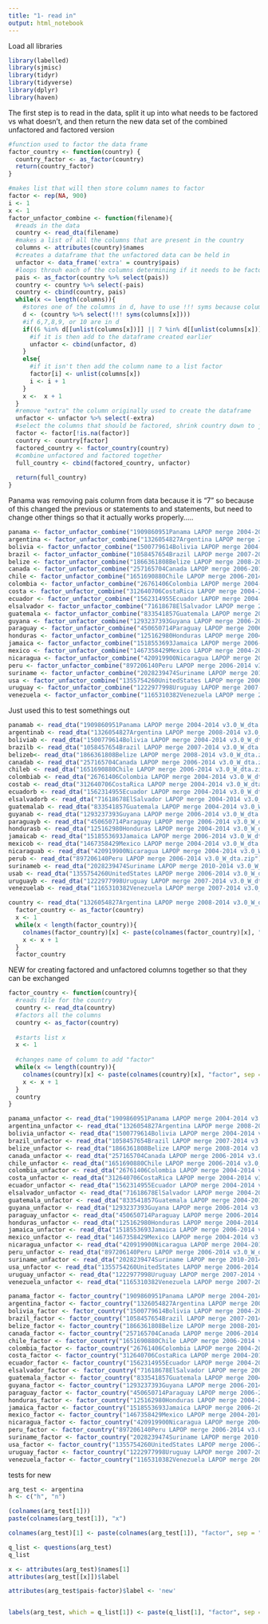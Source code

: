 ```yaml
---
title: "1- read in"
output: html_notebook
---
```

Load all libraries
```r
library(labelled)
library(sjmisc)
library(tidyr)
library(tidyverse)
library(dplyr)
library(haven)
```

The first step is to read in the data, split it up into what needs to be factored vs what doesn't, and then return the new data set of the combined unfactored and factored version
```r
#function used to factor the data frame
factor_country <- function(country) {
  country_factor <- as_factor(country)
  return(country_factor)
}

#makes list that will then store column names to factor
factor <- rep(NA, 900)
i <- 1
x <- 1
factor_unfactor_combine <- function(filename){
  #reads in the data
  country <- read_dta(filename)
  #makes a list of all the columns that are present in the country
  columns <- attributes(country)$names
  #creates a dataframe that the unfactored data can be held in
  unfactor <- data_frame('extra' = country$pais)
  #loops throuh each of the columns determining if it needs to be factored or not
  pais <- as_factor(country %>% select(pais))
  country <- country %>% select(-pais)
  country <- cbind(country, pais)
  while(x <= length(columns)){
    #stores one of the columns in d, have to use !!! syms because columns is in a string list format
    d <- (country %>% select(!!! syms(columns[x])))
    #if 6,7,8,9, or 10 are in d
    if((6 %in% d[[unlist(columns[x])]] || 7 %in% d[[unlist(columns[x])]] || 8 %in% d[[unlist(columns[x])]] || 9 %in% d[[unlist(columns[x])]] || 10 %in% d[[unlist(columns[x])]])){
      #if it is then add to the dataframe created earlier
      unfactor <- cbind(unfactor, d)
    }
    else{
      #if it isn't then add the column name to a list factor
      factor[i] <- unlist(columns[x])
      i <- i + 1
    }
    x <-  x + 1
  }
  #remove "extra" the column originally used to create the dataframe
  unfactor <- unfactor %>% select(-extra)
  #select the columns that should be factored, shrink country down to just those columns and factor it
  factor <- factor[!is.na(factor)]
  country <- country[factor]
  factored_country <- factor_country(country)
  #combine unfactored and factored together
  full_country <- cbind(factored_country, unfactor)
  
  return(full_country)
}
```

Panama was removing pais column from data because it is "7" so because of this changed the previous or statements to and statements, but need to change other things so that it actually works properly.....


```r

panama <- factor_unfactor_combine("1909860951Panama LAPOP merge 2004-2014 v3.0_W_dta.zip")
argentina <- factor_unfactor_combine("1326054827Argentina LAPOP merge 2008-2014 v3.0_W_dta.zip")
bolivia <- factor_unfactor_combine("1500779614Bolivia LAPOP merge 2004-2014 v3.0_W_dta.zip")
brazil <- factor_unfactor_combine("1058457654Brazil LAPOP merge 2007-2014 v3.0_W_dta.zip")
belize <- factor_unfactor_combine("1866361808Belize LAPOP merge 2008-2014 v3.0_W_dta.zip")
canada <- factor_unfactor_combine("257165704Canada LAPOP merge 2006-2014 v3.0_W_dta.zip")
chile <- factor_unfactor_combine("1651690880Chile LAPOP merge 2006-2014 v3.0_W_dta.zip")
colombia <- factor_unfactor_combine("26761406Colombia LAPOP merge 2004-2014 v3.0_W_dta.zip")
costa <- factor_unfactor_combine("312640706CostaRica LAPOP merge 2004-2014 v3.0_W_dta.zip")
ecuador <- factor_unfactor_combine("1562314955Ecuador LAPOP merge 2004-2014 v3.0_W_dta.zip")
elsalvador <- factor_unfactor_combine("71618678ElSalvador LAPOP merge 2004-2014 v3.0_W_dta.zip")
guatemala <- factor_unfactor_combine("833541857Guatemala LAPOP merge 2004-2014 v3.0_W_dta.zip")
guyana <- factor_unfactor_combine("1293237393Guyana LAPOP merge 2006-2014 v3.0_W_dta.zip")
paraguay <- factor_unfactor_combine("450650714Paraguay LAPOP merge 2006-2014 v3.0_W_dta.zip")
honduras <- factor_unfactor_combine("125162980Honduras LAPOP merge 2004-2014 v3.0_W_dta.zip")
jamaica <- factor_unfactor_combine("1518553693Jamaica LAPOP merge 2006-2014 v3.0_W_dta.zip")
mexico <- factor_unfactor_combine("1467358429Mexico LAPOP merge 2004-2014 v3.0_W_dta.zip")
nicaragua <- factor_unfactor_combine("420919900Nicaragua LAPOP merge 2004-2014 v3.0_W_dta.zip")
peru <- factor_unfactor_combine("897206140Peru LAPOP merge 2006-2014 v3.0_W_dta.zip")
suriname <- factor_unfactor_combine("2028239474Suriname LAPOP merge 2010-2014 v3.0_W_dta.zip")
usa <- factor_unfactor_combine("1355754260UnitedStates LAPOP merge 2006-2014 v3.0_W_dta.zip")
uruguay <- factor_unfactor_combine("1222977998Uruguay LAPOP merge 2007-2014 v3.0_W_dta.zip")
venezuela <- factor_unfactor_combine("1165310382Venezuela LAPOP merge 2007-2014 v3.0_W_dta.zip")
```


Just used this to test somethings out
```r
panamab <- read_dta("1909860951Panama LAPOP merge 2004-2014 v3.0_W_dta.zip")
argentinab <- read_dta("1326054827Argentina LAPOP merge 2008-2014 v3.0_W_dta.zip")
boliviab <- read_dta("1500779614Bolivia LAPOP merge 2004-2014 v3.0_W_dta.zip")
brazilb <- read_dta("1058457654Brazil LAPOP merge 2007-2014 v3.0_W_dta.zip")
belizeb<- read_dta("1866361808Belize LAPOP merge 2008-2014 v3.0_W_dta.zip")
canadab <- read_dta("257165704Canada LAPOP merge 2006-2014 v3.0_W_dta.zip")
chileb <- read_dta("1651690880Chile LAPOP merge 2006-2014 v3.0_W_dta.zip")
colombiab <- read_dta("26761406Colombia LAPOP merge 2004-2014 v3.0_W_dta.zip")
costab <- read_dta("312640706CostaRica LAPOP merge 2004-2014 v3.0_W_dta.zip")
ecuadorb <- read_dta("1562314955Ecuador LAPOP merge 2004-2014 v3.0_W_dta.zip")
elsalvadorb <- read_dta("71618678ElSalvador LAPOP merge 2004-2014 v3.0_W_dta.zip")
guatemalab <- read_dta("833541857Guatemala LAPOP merge 2004-2014 v3.0_W_dta.zip")
guyanab <- read_dta("1293237393Guyana LAPOP merge 2006-2014 v3.0_W_dta.zip")
paraguayb <- read_dta("450650714Paraguay LAPOP merge 2006-2014 v3.0_W_dta.zip")
hondurasb <- read_dta("125162980Honduras LAPOP merge 2004-2014 v3.0_W_dta.zip")
jamaicab <- read_dta("1518553693Jamaica LAPOP merge 2006-2014 v3.0_W_dta.zip")
mexicob <- read_dta("1467358429Mexico LAPOP merge 2004-2014 v3.0_W_dta.zip")
nicaraguab <- read_dta("420919900Nicaragua LAPOP merge 2004-2014 v3.0_W_dta.zip")
perub <- read_dta("897206140Peru LAPOP merge 2006-2014 v3.0_W_dta.zip")
surinameb <- read_dta("2028239474Suriname LAPOP merge 2010-2014 v3.0_W_dta.zip")
usab <- read_dta("1355754260UnitedStates LAPOP merge 2006-2014 v3.0_W_dta.zip")
uruguayb <- read_dta("1222977998Uruguay LAPOP merge 2007-2014 v3.0_W_dta.zip")
venezuelab <- read_dta("1165310382Venezuela LAPOP merge 2007-2014 v3.0_W_dta.zip")
```

```r
country <- read_dta("1326054827Argentina LAPOP merge 2008-2014 v3.0_W_dta.zip")
  factor_country <- as_factor(country)
  x <- 1
  while(x < length(factor_country)){
    colnames(factor_country)[x] <- paste(colnames(factor_country)[x], "factor", sep = "-")
    x <- x + 1
  }
  factor_country
```

NEW for creating factored and unfactored columns together so that they can be exchanged
```r
factor_country <- function(country){
  #reads file for the country
  country <- read_dta(country)
  #factors all the columns
  country <- as_factor(country)
  
  #starts list x
  x <- 1
  
  #changes name of column to add "factor"
  while(x <= length(country)){
    colnames(country)[x] <- paste(colnames(country)[x], "factor", sep = "-")
    x <- x + 1
  }
  country
}
```



```r
panama_unfactor <- read_dta("1909860951Panama LAPOP merge 2004-2014 v3.0_W_dta.zip")
argentina_unfactor <- read_dta("1326054827Argentina LAPOP merge 2008-2014 v3.0_W_dta.zip")
bolivia_unfactor <- read_dta("1500779614Bolivia LAPOP merge 2004-2014 v3.0_W_dta.zip")
brazil_unfactor <- read_dta("1058457654Brazil LAPOP merge 2007-2014 v3.0_W_dta.zip")
belize_unfactor <- read_dta("1866361808Belize LAPOP merge 2008-2014 v3.0_W_dta.zip")
canada_unfactor <- read_dta("257165704Canada LAPOP merge 2006-2014 v3.0_W_dta.zip")
chile_unfactor <- read_dta("1651690880Chile LAPOP merge 2006-2014 v3.0_W_dta.zip")
colombia_unfactor <- read_dta("26761406Colombia LAPOP merge 2004-2014 v3.0_W_dta.zip")
costa_unfactor <- read_dta("312640706CostaRica LAPOP merge 2004-2014 v3.0_W_dta.zip")
ecuador_unfactor <- read_dta("1562314955Ecuador LAPOP merge 2004-2014 v3.0_W_dta.zip")
elsalvador_unfactor <- read_dta("71618678ElSalvador LAPOP merge 2004-2014 v3.0_W_dta.zip")
guatemala_unfactor <- read_dta("833541857Guatemala LAPOP merge 2004-2014 v3.0_W_dta.zip")
guyana_unfactor <- read_dta("1293237393Guyana LAPOP merge 2006-2014 v3.0_W_dta.zip")
paraguay_unfactor <- read_dta("450650714Paraguay LAPOP merge 2006-2014 v3.0_W_dta.zip")
honduras_unfactor <- read_dta("125162980Honduras LAPOP merge 2004-2014 v3.0_W_dta.zip")
jamaica_unfactor <- read_dta("1518553693Jamaica LAPOP merge 2006-2014 v3.0_W_dta.zip")
mexico_unfactor <- read_dta("1467358429Mexico LAPOP merge 2004-2014 v3.0_W_dta.zip")
nicaragua_unfactor <- read_dta("420919900Nicaragua LAPOP merge 2004-2014 v3.0_W_dta.zip")
peru_unfactor <- read_dta("897206140Peru LAPOP merge 2006-2014 v3.0_W_dta.zip")
suriname_unfactor <- read_dta("2028239474Suriname LAPOP merge 2010-2014 v3.0_W_dta.zip")
usa_unfactor <- read_dta("1355754260UnitedStates LAPOP merge 2006-2014 v3.0_W_dta.zip")
uruguay_unfactor <- read_dta("1222977998Uruguay LAPOP merge 2007-2014 v3.0_W_dta.zip")
venezuela_unfactor <- read_dta("1165310382Venezuela LAPOP merge 2007-2014 v3.0_W_dta.zip")
```


```r
panama_factor <- factor_country("1909860951Panama LAPOP merge 2004-2014 v3.0_W_dta.zip")
argentina_factor <- factor_country("1326054827Argentina LAPOP merge 2008-2014 v3.0_W_dta.zip")
bolivia_factor <- factor_country("1500779614Bolivia LAPOP merge 2004-2014 v3.0_W_dta.zip")
brazil_factor <- factor_country("1058457654Brazil LAPOP merge 2007-2014 v3.0_W_dta.zip")
belize_factor <- factor_country("1866361808Belize LAPOP merge 2008-2014 v3.0_W_dta.zip")
canada_factor <- factor_country("257165704Canada LAPOP merge 2006-2014 v3.0_W_dta.zip")
chile_factor <- factor_country("1651690880Chile LAPOP merge 2006-2014 v3.0_W_dta.zip")
colombia_factor <- factor_country("26761406Colombia LAPOP merge 2004-2014 v3.0_W_dta.zip")
costa_factor <- factor_country("312640706CostaRica LAPOP merge 2004-2014 v3.0_W_dta.zip")
ecuador_factor <- factor_country("1562314955Ecuador LAPOP merge 2004-2014 v3.0_W_dta.zip")
elsalvador_factor <- factor_country("71618678ElSalvador LAPOP merge 2004-2014 v3.0_W_dta.zip")
guatemala_factor <- factor_country("833541857Guatemala LAPOP merge 2004-2014 v3.0_W_dta.zip")
guyana_factor <- factor_country("1293237393Guyana LAPOP merge 2006-2014 v3.0_W_dta.zip")
paraguay_factor <- factor_country("450650714Paraguay LAPOP merge 2006-2014 v3.0_W_dta.zip")
honduras_factor <- factor_country("125162980Honduras LAPOP merge 2004-2014 v3.0_W_dta.zip")
jamaica_factor <- factor_country("1518553693Jamaica LAPOP merge 2006-2014 v3.0_W_dta.zip")
mexico_factor <- factor_country("1467358429Mexico LAPOP merge 2004-2014 v3.0_W_dta.zip")
nicaragua_factor <- factor_country("420919900Nicaragua LAPOP merge 2004-2014 v3.0_W_dta.zip")
peru_factor <- factor_country("897206140Peru LAPOP merge 2006-2014 v3.0_W_dta.zip")
suriname_factor <- factor_country("2028239474Suriname LAPOP merge 2010-2014 v3.0_W_dta.zip")
usa_factor <- factor_country("1355754260UnitedStates LAPOP merge 2006-2014 v3.0_W_dta.zip")
uruguay_factor <- factor_country("1222977998Uruguay LAPOP merge 2007-2014 v3.0_W_dta.zip")
venezuela_factor <- factor_country("1165310382Venezuela LAPOP merge 2007-2014 v3.0_W_dta.zip")
```







tests for new
```r
arg_test <- argentina
h <- c("h", "n")

(colnames(arg_test[1]))
paste(colnames(arg_test[1]), "x")

colnames(arg_test)[1] <- paste(colnames(arg_test[1]), "factor", sep = "-")

q_list <- questions(arg_test)
q_list

x <- attributes(arg_test)$names[1]
attributes(arg_test[[x]])$label

attributes(arg_test$pais-factor)$label <- 'new'


labels(arg_test, which = q_list[1]) <- paste(q_list[1], "factor", sep = "-")
```



